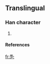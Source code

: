 ==Translingual==

===Han character===
{{Han char|rn=5|rad=乙|as=08|sn=9|four=|canj=月山弓 (BUN)}}

# {{defn|Han}}

====References====
{{Han ref|kx=0084.241|dkj=|dj=|hdz=|uh=3420|ud=13344|bh=|bd=}}



[[fr:㐠]]
